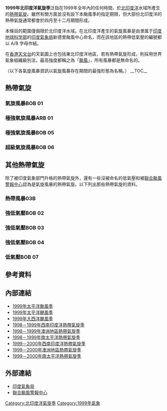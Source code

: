 {{refimprove|time=2014-10-11T08:47:26+00:00}}
{{Infobox hurricane season
| Basin=NIO
| Year=1999
| Track=1999 North Indian Ocean cyclone season summary.jpg
| First storm formed=1999年1月30日
| Last storm dissipated=1999年12月10日
| Strongest storm name= [[1999年奥里萨气旋|BOB 06]]<br/>(北印度洋历史上最强烈的热带气旋)
| Strongest storm pressure=912
| Strongest storm winds=140
| Average wind speed=3
| Total disturbances=9（8個官方，1個非官方）
| Total depressions=7（6個官方，1個非官方）
| Total storms=5（4個官方，1個非官方）
| Total intense=3
| Total super=1
| Fatalities=至小15,780人
| Damages=5000
| Inflated=1
| five seasons=[[1997年北印度洋氣旋季|1997]] [[1998年北印度洋氣旋季|1998]] '''1999''' [[2000年北印度洋氣旋季|2000]] [[2001年北印度洋氣旋季|2001]]
}}
'''1999年北印度洋氣旋季'''泛指在1999年全年內的任何時間，於[[北印度洋|北印度洋]]水域所產生的[[熱帶氣旋|熱帶氣旋]]。雖然有關方面並沒有設下本颱風季的指定期限，但大部份北印度洋的熱帶氣旋通常都會於四月至十二月期間形成。

本條目的範圍僅侷限於北印度洋水域。在北印度洋產生的氣旋風暴是由隶属于[[印度地球科学部|印度地球科学部]]的[[印度氣象局|印度氣象局]]新德里颱風中心命名，而在該地區的熱帶低氣壓的編號都以 A/B 字母作結。

在[[香港天文台|香港天文台]]的天氣圖上也包括東北印度洋地區，若有熱帶氣旋形成，則採用世界氣象組織級別法，最高強度都稱之為「[[颱風|颱風]]」，所有風暴都是無命名的。

（以下各氣旋風暴資訊以氣旋風暴存在期間的最強形態為名稱。）
__TOC__
{{clear}}

==熱帶氣旋==
===氣旋風暴BOB 01===
{{Infobox Hurricane Small
|Basin=NIO
|Image=01B 1998.png <!-- I accidentally put 1998 instead of 1999, it is the right storm though. -->
|Type1=cyclstorm
|Track=Cyclone 01B 1999 track.png
|Formed=2月2日
|Dissipated=2月5日
|3-min winds=50
|1-min winds=40
|Pressure=998
}}
{{Clear}}

===極強氣旋風暴ARB 01===
{{Infobox Hurricane Small
|Basin=NIO
|Image=Tropical Cyclone 02A (1999).jpg
|Track=Cyclone 02A 1999 track.png
|Formed=5月16日
|Dissipated=5月22日
|3-min winds=105
|1-min winds=110
|Pressure=946
}}
{{Main|1999年巴基斯坦氣旋}}
{{Clear}}

===極強氣旋風暴BOB 05===
{{Infobox Hurricane Small
|Basin=NIO
|Image=Cyclonic Storm BOB 05 17 Oct 1999 0216.png
|Track=Cyclone 04B 1999 track.png
|Formed=10月15日
|Dissipated=10月19日
|3-min winds=90
|1-min winds=120
|Pressure=968
}}
{{Clear}}

===超級氣旋風暴BOB 06===
{{Infobox Hurricane Small
|Basin=NIO
|Image=Cyclone 05B.jpg
|Track=1999 Indian cyclone 05B track.png
|Formed=10月25日
|Dissipated=11月3日
|3-min winds=140
|1-min winds=140
|Pressure=912
}}
{{Main|1999年奧里薩氣旋}}
{{Clear}}


==其他熱帶氣旋==
除了被印度氣象部門升格的熱帶氣旋外，還有一些沒被命名的低氣壓和被[[聯合颱風警報中心|聯合颱風警報中心]]認為是氣旋風暴的熱帶氣旋。以下列出那些熱帶氣旋的資料。
===熱帶風暴03B===
{{Infobox Hurricane Small
|Basin=NIO
|Image=Tropicalstorm 03B 1999.png
|Track=Cyclone 03B 1999 track.png
|Formed=6月8日
|Dissipated=6月11日
|1-min winds=35
|Pressure=997
}}
{{Clear}}

===強低氣壓BOB 02===
{{Infobox Hurricane Small
|Basin=NIO
|Image=BOB02 1999 track.png
|Formed=6月17日
|Dissipated=6月17日
|3-min winds=30
|Pressure=986
}}
{{Clear}}

===強低氣壓BOB 03===
{{Infobox Hurricane Small
|Basin=NIO
|Image=Tropical Depression BOB 03 27 Jul 1999 0929z.png
|Track=BOB03 1999 track.png
|Formed=7月27日
|Dissipated=7月28日
|3-min winds=30
|Pressure=990
}}
{{Clear}}

===強低氣壓BOB 04===
{{Infobox Hurricane Small
|Basin=NIO
|Image=BOB04 1999 track.png
|Formed=8月6日
|Dissipated=8月9日
|3-min winds=25
|Pressure=992
}}
{{Clear}}

===低氣壓BOB 07===
{{Infobox Hurricane Small
|Basin=NIO
|Image=BOB07 1999 track.png
|Formed=12月8日
|Dissipated=12月10日
|3-min winds=25
|Pressure=998
}}
{{Clear}}

== 參考資料 ==
{{reflist}}

== 內部連結 ==
* [[1999年太平洋颱風季|1999年太平洋颱風季]]
* [[1999年太平洋颶風季|1999年太平洋颶風季]]
* [[1999年大西洋颶風季|1999年大西洋颶風季]]
* [[1998－1999年西南印度洋熱帶氣旋季|1998－1999年西南印度洋熱帶氣旋季]]
* [[1998－1999年澳洲地區熱帶氣旋季|1998－1999年澳洲地區熱帶氣旋季]]
* [[1998－1999年南太平洋熱帶氣旋季|1998－1999年南太平洋熱帶氣旋季]]
* [[1999－2000年西南印度洋熱帶氣旋季|1999－2000年西南印度洋熱帶氣旋季]]
* [[1999－2000年澳洲地區熱帶氣旋季|1999－2000年澳洲地區熱帶氣旋季]]
* [[1999－2000年南太平洋熱帶氣旋季|1999－2000年南太平洋熱帶氣旋季]]

== 外部連結 ==
*[https://web.archive.org/web/20150517005046/http://www.imd.gov.in/section/nhac/dynamic/cyclone.htm 印度氣象局]
*[http://www.usno.navy.mil/JTWC/ 聯合颱風警報中心]{{Wayback|url=http://www.usno.navy.mil/JTWC/ |date=20150809201922 }}

[[Category:北印度洋氣旋季|Category:北印度洋氣旋季]]
[[Category:1999年氣象|Category:1999年氣象]]

{{North Indian Ocean cyclone seasons}}